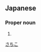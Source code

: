 ==Japanese==
{{ja-kanjitab|幸|子}}

===Proper noun===
{{ja-pos|proper|さちこ}}

# {{given name|female|lang=ja}}

[[Category:Japanese female given names|さちこ]]